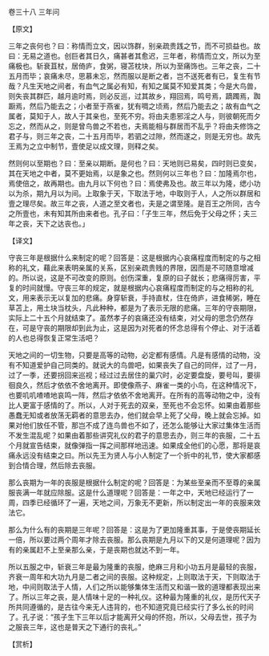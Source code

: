 

卷三十八 三年问

【原文】

三年之丧何也？曰：称情而立文，因以饰群，别亲疏贵践之节，而不可损益也。故曰：无易之道也。创巨者其日久，痛甚者其愈迟，三年者，称情而立文，所以为至痛极也。斩衰苴杖，居倚庐，食粥，寝苫枕块，所以为至痛饰也。三年之丧，二十五月而毕；哀痛未尽，思慕未忘，然而服以是断之者，岂不送死者有已，复生有节哉？凡生天地之间者，有血气之属必有知，有知之属莫不知爱其类；今是大鸟兽，则失丧其群匹，越月逾时焉，则必反巡，过其故乡，翔回焉，鸣号焉，蹢躅焉，踟蹰焉，然后乃能去之；小者至于燕雀，犹有啁之顷焉，然后乃能去之；故有血气之属者，莫知于人，故人于其亲也，至死不穷。将由夫患邪淫之人与，则彼朝死而夕忘之，然而从之，则是曾鸟兽之不若也，夫焉能相与群居而不乱乎？将由夫修饰之君子与，则三年之丧，二十五月而毕，若驷之过隙，然而遂之，则是无穷也。故先王焉为之立中制节，壹使足以成文理，则释之矣。

然则何以至期也？曰：至亲以期断。是何也？曰：天地则已易矣，四时则已变矣，其在天地之中者，莫不更始焉，以是象之也。然则何以三年也？曰：加隆焉尔也，焉使倍之，故再期也。由九月以下何也？曰：焉使弗及也。故三年以为隆，缌小功以为杀，期九月以为间。上取象于天，下取法于地，中取则于人，人之所以群居和壹之理尽矣。故三年之丧，人道之至文者也，夫是之谓至隆。是百王之所同，古今之所壹也，未有知其所由来者也。孔子曰：「子生三年，然后免于父母之怀；夫三年之丧，天下之达丧也。」

【译文】

守丧三年是根据什么来制定的呢？回答是：这是根据内心哀痛程度而制定的与之相称的礼文，藉此来表明亲属的关系，区别亲疏贵贱的界限，因而是不可随意增减的。所以说，这是不可改变的原则。创伤深重，复原的曰子就长；悲痛得厉害，平复的时间就慢。守丧三年的规定，就是根据内心哀痛程度而制定的与之相称的礼文，用来表示无以复加的悲痛。身穿斩衰，手持直杖，住在倚庐，进食稀粥，睡在草苫上，用土块当枕头，凡此种种，都是为了表示无限的悲痛。三年的守丧期限，实际上二十五个月就结束了。虽然孝子的哀痛还没有结束，对父母的思念仍然存在，可是守丧的期限却到此为止，这是因为对死者的怀念总得有个停止、对于活着的人也总得恢复正常生活吧？

天地之间的一切生物，只要是高等的动物，必定都有感情。凡是有感情的动物，没有不知道爱护自己同类的。就说大的鸟兽吧，如果丧失了自己的同伴，过了一月，过了一季，还要拐回来巡视；经过过去居住的巢穴时，必定要盘旋，要号叫，要徘徊良久，然后才依依不舍地离开。即使像燕子、麻雀一类的小鸟，在这种情况下，也要叽叽喳喳地哀鸣一阵，然后才依依不舍地离开。在所有的高等动物之中，没有比人更富于感情的了。所以，人对于死去的双亲，至死也不会忘怀。如果由着那些愚蠢无知或者放荡无羁者的意思去办，他们就会早上死了父母，晚上就会忘掉。如果对他们放任不管，那岂不成了连鸟兽也不如了，还怎么能够让大家过集体生活而不发生混乱呢？如果由着那些讲究礼仪的君子的意思去办，则三年的丧服，二十五个月就宣告结束，就像弹指一挥之间那样地迅速。如果成全他们的心愿，那将是哀痛永远没有结束之曰。所以先王为贤人与小人制定了一个折中的礼节，使大家都感到合情合理，然后除去丧服。

那么丧期为一年的丧服是根据什么制定的呢？回答是：为某些至亲而不至尊的亲属服丧满一年就应除服。这是什么道理呢？回答是：一年之中，天地已经运行了一周，四季已经循环了一遍，天地之间，万象无不更新，所以制定出一年的丧服来效法它。

那么为什么有的丧期是三年呢？回答是：这是为了更加隆重其事，于是使丧期延长一倍，所以要过两个周年才除去丧服。那么丧期是九月以下的又是何道理呢？因为有的亲属赶不上至亲那么亲，于是丧期也就达不到一年。

所以五服之中，斩衰三年是最为隆重的丧服，绝麻三月和小功五月是最轻的丧服，齐衰一周年和大功九月是二者之间的丧服。这种规定，上则取法于天，下则取法于地，中间则取法于人情，人们之所以能够集体生活而又和谐一致的道理都表现出来了。所以三年之丧，是人情味十足的一种礼仪。这种最为隆重的礼仪，是历代天子所共同遵循的，是古往今来无人违背的，也不知道究竟已经实行了多么长的时间了。孔子说：“孩子生下三年以后才能离开父母的怀抱，所以，父母去世，孩子为之服丧三年，这也是普天之下通行的丧礼。”

【赏析】

